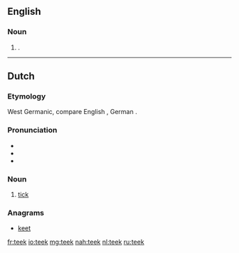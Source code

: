 ==English==

===Noun===
{{en-noun|?}}

# {{context|botany}} {{obsolete form of|teak}}.

{{Webster 1913}}

----

==Dutch==

===Etymology===
West Germanic, compare English {{term|tick|lang=en}}, German {{term|Zecke|lang=de}}.

===Pronunciation===
* {{rhymes|eːk|lang=nl}}
* {{audio|Nl-teek.ogg|audio}}
* {{IPA|/teːk/|lang=nl}}

===Noun===
{{nl-noun|m|teken|teekje}}

# [[tick]] {{gloss|insect}}

===Anagrams===
* [[keet#Dutch|keet]]

[[fr:teek]]
[[io:teek]]
[[mg:teek]]
[[nah:teek]]
[[nl:teek]]
[[ru:teek]]